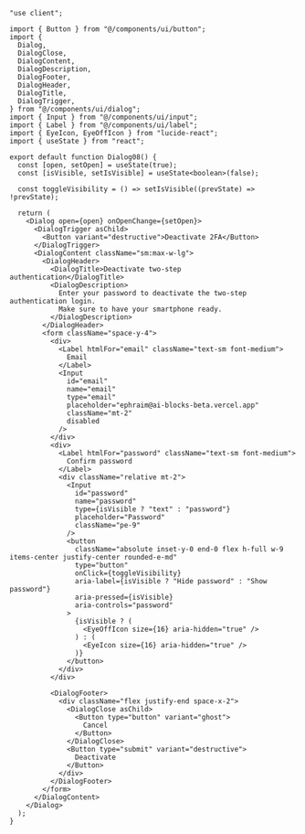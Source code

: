 ````tsx
"use client";

import { Button } from "@/components/ui/button";
import {
  Dialog,
  DialogClose,
  DialogContent,
  DialogDescription,
  DialogFooter,
  DialogHeader,
  DialogTitle,
  DialogTrigger,
} from "@/components/ui/dialog";
import { Input } from "@/components/ui/input";
import { Label } from "@/components/ui/label";
import { EyeIcon, EyeOffIcon } from "lucide-react";
import { useState } from "react";

export default function Dialog08() {
  const [open, setOpen] = useState(true);
  const [isVisible, setIsVisible] = useState<boolean>(false);

  const toggleVisibility = () => setIsVisible((prevState) => !prevState);

  return (
    <Dialog open={open} onOpenChange={setOpen}>
      <DialogTrigger asChild>
        <Button variant="destructive">Deactivate 2FA</Button>
      </DialogTrigger>
      <DialogContent className="sm:max-w-lg">
        <DialogHeader>
          <DialogTitle>Deactivate two-step authentication</DialogTitle>
          <DialogDescription>
            Enter your password to deactivate the two-step authentication login.
            Make sure to have your smartphone ready.
          </DialogDescription>
        </DialogHeader>
        <form className="space-y-4">
          <div>
            <Label htmlFor="email" className="text-sm font-medium">
              Email
            </Label>
            <Input
              id="email"
              name="email"
              type="email"
              placeholder="ephraim@ai-blocks-beta.vercel.app"
              className="mt-2"
              disabled
            />
          </div>
          <div>
            <Label htmlFor="password" className="text-sm font-medium">
              Confirm password
            </Label>
            <div className="relative mt-2">
              <Input
                id="password"
                name="password"
                type={isVisible ? "text" : "password"}
                placeholder="Password"
                className="pe-9"
              />
              <button
                className="absolute inset-y-0 end-0 flex h-full w-9 items-center justify-center rounded-e-md"
                type="button"
                onClick={toggleVisibility}
                aria-label={isVisible ? "Hide password" : "Show password"}
                aria-pressed={isVisible}
                aria-controls="password"
              >
                {isVisible ? (
                  <EyeOffIcon size={16} aria-hidden="true" />
                ) : (
                  <EyeIcon size={16} aria-hidden="true" />
                )}
              </button>
            </div>
          </div>

          <DialogFooter>
            <div className="flex justify-end space-x-2">
              <DialogClose asChild>
                <Button type="button" variant="ghost">
                  Cancel
                </Button>
              </DialogClose>
              <Button type="submit" variant="destructive">
                Deactivate
              </Button>
            </div>
          </DialogFooter>
        </form>
      </DialogContent>
    </Dialog>
  );
}
````